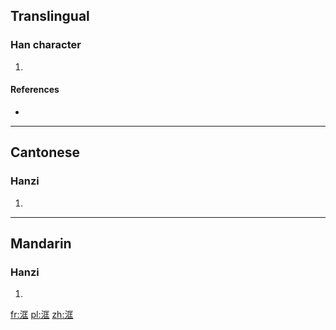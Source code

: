 ==Translingual==

===Han character===
{{Han char|rn=85|rad=水|as=06|sn=9|four=31111|canj=ESMG,XESMG}}

# {{defn|Han|sort=水06}}

====References====
* {{Han ref|kx=0621.250|dkj=17406|hdz=31601.040|uh=6D2D|ud=27949|bh=CF6F|bd=53103}}

----

==Cantonese==

===Hanzi===
{{yue-hanzi|jyut=|y=hong1}}

# {{defn|lang=yue|sort=水06}}

----

==Mandarin==

===Hanzi===
{{cmn-hanzi|pin=[[kuāng]] ([[kuang1]])|wg=k'uang<sup>1</sup>}}

# {{defn|lang=cmn|sort=水06}}

[[fr:洭]]
[[pl:洭]]
[[zh:洭]]